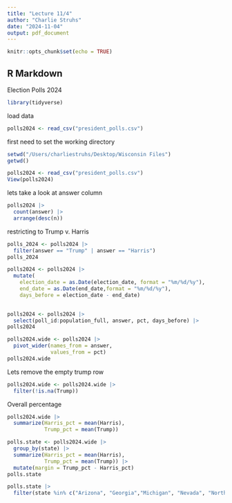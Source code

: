 ```yaml
---
title: "Lecture 11/4"
author: "Charlie Struhs"
date: "2024-11-04"
output: pdf_document
---
```


```r
knitr::opts_chunk$set(echo = TRUE)
```

## R Markdown

Election Polls 2024
```r
library(tidyverse)
```

load data
```r
polls2024 <- read_csv("president_polls.csv")
```
first need to set the working directory

```r
setwd("/Users/charliestruhs/Desktop/Wisconsin Files")
getwd()
```

```r
polls2024 <- read_csv("president_polls.csv")
View(polls2024)
```
lets take a look at answer column

```r
polls2024 |>
  count(answer) |>
  arrange(desc(n))
```

restricting to Trump v. Harris


```r
polls_2024 <- polls2024 |>
  filter(answer == "Trump" | answer == "Harris")
polls_2024
```

```r
polls2024 <- polls2024 |>
  mutate(
    election_date = as.Date(election_date, format = "%m/%d/%y"),
    end_date = as.Date(end_date,format = "%m/%d/%y"),
    days_before = election_date - end_date)
  
```

```r
polls2024 <- polls2024 |>
  select(poll_id:population_full, answer, pct, days_before) |>
polls2024
```

```r
polls2024.wide <- polls2024 |>
  pivot_wider(names_from = answer,
              values_from = pct)
polls2024.wide
```

Lets remove the empty trump row
```r
polls2024.wide <- polls2024.wide |> 
  filter(!is.na(Trump))
```

Overall percentage

```r
polls2024.wide |>
  summarize(Harris_pct = mean(Harris),
            Trump_pct = mean(Trump))
```
```r
polls.state <- polls2024.wide |>
  group_by(state) |>
  summarize(Harris_pct = mean(Harris),
            Trump_pct = mean(Trump)) |>
  mutate(margin = Trump_pct - Harris_pct)
polls.state
```

```r
polls.state |>
  filter(state %in% c("Arizona", "Georgia","Michigan", "Nevada", "North Carolina", "Pennsylvania", "Wisconsin"))
```


